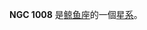 {{NGCInfoBox|NGCID=NGC 1008|發現者=阿爾伯特·馬爾夫|發現日期=1865年1月15日|其他編號=UGC 2114,MCG 0-7-60,ZWG 388.70|曆元=J2000.0|赤經=37分55.2秒
|赤緯=2°4'49"|星座=鲸鱼座|星體=星系|星等=13.9|表面亮度=13.2|藍等=14.9}}

'''NGC 1008''' 是[[鲸鱼座|鲸鱼座]]的一個[[星系|星系]]。

{{NGCReference|1008}}
{{Catalogs|NGC=1008}}

{{Galaxy-stub}}